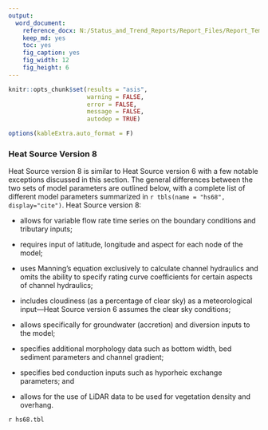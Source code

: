 ```yaml
---
output: 
  word_document:
    reference_docx: N:/Status_and_Trend_Reports/Report_Files/Report_Template.docx
    keep_md: yes
    toc: yes
    fig_caption: yes
    fig_width: 12
    fig_height: 6
---
```


```r

knitr::opts_chunk$set(results = "asis",
                      warning = FALSE,
                      error = FALSE,
                      message = FALSE,
                      autodep = TRUE)

options(kableExtra.auto_format = F)

```

### Heat Source Version 8

Heat Source version 8 is similar to Heat Source version 6 with a few notable exceptions discussed in this section. The general differences between the two sets of model parameters are outlined below, with a complete list of different model parameters summarized in `r tbls(name = "hs68", display="cite")`. Heat Source version 8:

*	allows for variable flow rate time series on the boundary conditions and tributary inputs;        

*	requires input of latitude, longitude and aspect for each node of the model;        

*	uses Manning’s equation exclusively to calculate channel hydraulics and omits the ability to specify rating curve coefficients for certain aspects of channel hydraulics;       

*	includes cloudiness (as a percentage of clear sky) as a meteorological input—Heat Source version 6 assumes the clear sky conditions;        

*	allows specifically for groundwater (accretion) and diversion inputs to the model;        

*	specifies additional morphology data such as bottom width, bed sediment parameters and channel gradient;        

*	specifies bed conduction inputs such as hyporheic exchange parameters; and        

*	allows for the use of LiDAR data to be used for vegetation density and overhang.

`r hs68.tbl`